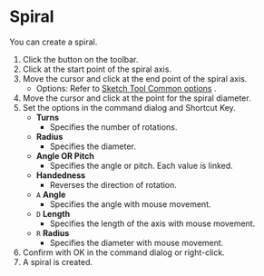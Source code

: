 
# Spiral

<Reference shortcut='' command='Spiral' button='Toolbar' />

You can create a spiral.

1. Click the button on the toolbar.
2. Click at the start point of the spiral axis.
3. Move the cursor and click at the end point of the spiral axis.
   - Options: Refer to [Sketch Tool Common options](common-options) .
4. Move the cursor and click at the point for the spiral diameter.
5. Set the options in the command dialog and Shortcut Key.
   - **Turns**
      - Specifies the number of rotations.
   - **Radius**
      - Specifies the diameter.
   - **Angle OR Pitch**
      - Specifies the angle or pitch. Each value is linked.
   - **Handedness**
      - Reverses the direction of rotation.
   - `A` **Angle**
      - Specifies the angle with mouse movement.
   - `D` **Length**
      - Specifies the length of the axis with mouse movement.
   - `R` **Radius**
      - Specifies the diameter with mouse movement.
6. Confirm with OK in the command dialog or right-click.
7. A spiral is created.